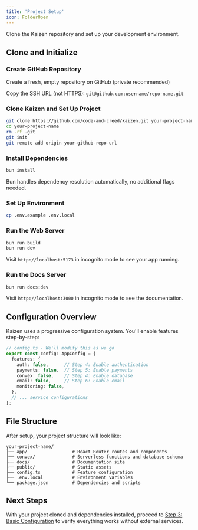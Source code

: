 ```yaml
---
title: 'Project Setup'
icon: FolderOpen
---
```


<YouTube id="UqJJktxCY9U" />

Clone the Kaizen repository and set up your development environment.

## Clone and Initialize

<Steps>
<Step>

### Create GitHub Repository
Create a fresh, empty repository on GitHub (private recommended)

Copy the SSH URL (not HTTPS): `git@github.com:username/repo-name.git`

</Step>

<Step>

### Clone Kaizen and Set Up Project
```bash
git clone https://github.com/code-and-creed/kaizen.git your-project-name
cd your-project-name
rm -rf .git
git init
git remote add origin your-github-repo-url
```

</Step>

<Step>

### Install Dependencies
```bash
bun install
```

<Note>
Bun handles dependency resolution automatically, no additional flags needed.
</Note>

</Step>

<Step>

### Set Up Environment
```bash
cp .env.example .env.local
```

</Step>

<Step>

### Run the Web Server
```bash
bun run build
bun run dev
```

Visit `http://localhost:5173` in incognito mode to see your app running.

</Step>

<Step>

### Run the Docs Server
```bash
bun run docs:dev
```

Visit `http://localhost:3000` in incognito mode to see the documentation.

</Step>
</Steps>

## Configuration Overview

Kaizen uses a progressive configuration system. You'll enable features step-by-step:

```typescript
// config.ts - We'll modify this as we go
export const config: AppConfig = {
  features: {
    auth: false,      // Step 4: Enable authentication
    payments: false,  // Step 5: Enable payments
    convex: false,    // Step 4: Enable database
    email: false,     // Step 6: Enable email
    monitoring: false,
  },
  // ... service configurations
};
```

## File Structure

After setup, your project structure will look like:

```
your-project-name/
├── app/                 # React Router routes and components
├── convex/              # Serverless functions and database schema
├── docs/                # Documentation site
├── public/              # Static assets
├── config.ts            # Feature configuration
├── .env.local           # Environment variables
└── package.json         # Dependencies and scripts
```

## Next Steps

With your project cloned and dependencies installed, proceed to [Step 3: Basic Configuration](3-basic-configuration) to verify everything works without external services.

